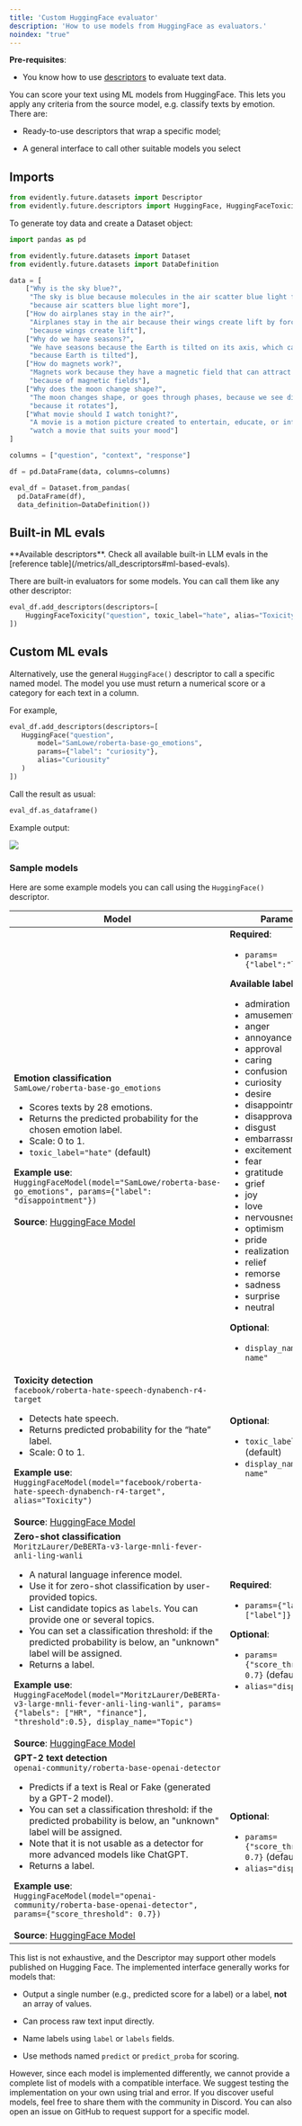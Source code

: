 ```yaml
---
title: 'Custom HuggingFace evaluator'
description: 'How to use models from HuggingFace as evaluators.'
noindex: "true"
---
```


**Pre-requisites**:

* You know how to use [descriptors](/docs/library/descriptors) to evaluate text data.

You can score your text using ML models from HuggingFace. This lets you apply any criteria from the source model, e.g. classify texts by emotion. There are:

* Ready-to-use descriptors that wrap a specific model;

* A general interface to call other suitable models you select

## Imports

```python
from evidently.future.datasets import Descriptor
from evidently.future.descriptors import HuggingFace, HuggingFaceToxicity
```

<Accordion title="Toy data to run the example" defaultOpen={false}>
  To generate toy data and create a Dataset object:

  ```python
  import pandas as pd

  from evidently.future.datasets import Dataset
  from evidently.future.datasets import DataDefinition

  data = [
      ["Why is the sky blue?", 
       "The sky is blue because molecules in the air scatter blue light from the sun more than they scatter red light.", 
       "because air scatters blue light more"],
      ["How do airplanes stay in the air?", 
       "Airplanes stay in the air because their wings create lift by forcing air to move faster over the top of the wing than underneath, which creates lower pressure on top.", 
       "because wings create lift"],
      ["Why do we have seasons?", 
       "We have seasons because the Earth is tilted on its axis, which causes different parts of the Earth to receive more or less sunlight throughout the year.", 
       "because Earth is tilted"],
      ["How do magnets work?", 
       "Magnets work because they have a magnetic field that can attract or repel certain metals, like iron, due to the alignment of their atomic particles.", 
       "because of magnetic fields"],
      ["Why does the moon change shape?", 
       "The moon changes shape, or goes through phases, because we see different portions of its illuminated half as it orbits the Earth.", 
       "because it rotates"],
      ["What movie should I watch tonight?", 
       "A movie is a motion picture created to entertain, educate, or inform viewers through a combination of storytelling, visuals, and sound.", 
       "watch a movie that suits your mood"]
  ]

  columns = ["question", "context", "response"]

  df = pd.DataFrame(data, columns=columns)

  eval_df = Dataset.from_pandas(
    pd.DataFrame(df),
    data_definition=DataDefinition())

  ```
</Accordion>

## Built-in ML evals

<Tip>
  **Available descriptors**. Check all available built-in LLM evals in the [reference table](/metrics/all_descriptors#ml-based-evals).
</Tip>

There are built-in evaluators for some models. You can call them like any other descriptor:

```python
eval_df.add_descriptors(descriptors=[
    HuggingFaceToxicity("question", toxic_label="hate", alias="Toxicity") 
])
```

## Custom ML evals

Alternatively, use the general `HuggingFace()` descriptor to call a specific named model. The model you use must return a numerical score or a category for each text in a column.

For example,

```python
eval_df.add_descriptors(descriptors=[
   HuggingFace("question",
       model="SamLowe/roberta-base-go_emotions", 
       params={"label": "curiosity"},
       alias="Curiousity"
   )
])
```

Call the result as usual:

```python
eval_df.as_dataframe()
```

Example output:

![](/images/examples/hf_descriptor_example_toxicity-min.png)

### Sample models

Here are some example models you can call using the `HuggingFace()` descriptor.

| Model                                                                                                                                                                                                                                                                                                                                                                                                                                                                                                                                                                                                                                                                                                                                                                                         | Parameters                                                                                                                                                                                                                                                                                                                                                                                                                                                                                                                                                                                                                                    |
| --------------------------------------------------------------------------------------------------------------------------------------------------------------------------------------------------------------------------------------------------------------------------------------------------------------------------------------------------------------------------------------------------------------------------------------------------------------------------------------------------------------------------------------------------------------------------------------------------------------------------------------------------------------------------------------------------------------------------------------------------------------------------------------------- | --------------------------------------------------------------------------------------------------------------------------------------------------------------------------------------------------------------------------------------------------------------------------------------------------------------------------------------------------------------------------------------------------------------------------------------------------------------------------------------------------------------------------------------------------------------------------------------------------------------------------------------------- |
| **Emotion classification** <br /> `SamLowe/roberta-base-go_emotions` <ul><li> Scores texts by 28 emotions. </li><li> Returns the predicted probability for the chosen emotion label. </li><li> Scale: 0 to 1. </li><li> `toxic_label="hate"` (default) </li></ul> **Example use**:<br /> `HuggingFaceModel(model="SamLowe/roberta-base-go_emotions", params={"label": "disappointment"})` <br /><br /> **Source**: [HuggingFace Model](https://huggingface.co/SamLowe/roberta-base-go_emotions)                                                                                                                                                                                                                                                                                               | **Required**:<ul><li> `params={"label":"label"}`</li></ul>**Available labels**:<ul><li>admiration</li><li>amusement</li><li>anger</li><li>annoyance</li><li>approval</li><li>caring</li><li>confusion</li><li>curiosity</li><li>desire</li><li>disappointment</li><li>disapproval</li><li>disgust</li><li>embarrassment</li><li>excitement</li><li>fear</li><li>gratitude</li><li>grief</li><li>joy</li><li>love</li><li>nervousness</li><li>optimism</li><li>pride</li><li>realization</li><li>relief</li><li>remorse</li><li>sadness</li><li>surprise</li><li>neutral</li></ul>**Optional**:<ul><li>`display_name="display name"`</li></ul> |
| **Toxicity detection** <br />`facebook/roberta-hate-speech-dynabench-r4-target` <ul><li> Detects hate speech. </li><li> Returns predicted probability for the “hate” label. </li><li> Scale: 0 to 1. </li></ul> **Example use**:<br /> `HuggingFaceModel(model="facebook/roberta-hate-speech-dynabench-r4-target", alias="Toxicity")` <br /><br /> **Source**: [HuggingFace Model](https://huggingface.co/facebook/roberta-hate-speech-dynabench-r4-target)                                                                                                                                                                                                                                                                                                                            | **Optional**: <ul><li>`toxic_label="hate"` (default)</li><li> `display_name="display name"`</li></ul>                                                                                                                                                                                                                                                                                                                                                                                                                                                                                                                                         |
| **Zero-shot classification** <br />`MoritzLaurer/DeBERTa-v3-large-mnli-fever-anli-ling-wanli` <ul><li>A natural language inference model. </li><li>Use it for zero-shot classification by user-provided topics.</li><li> List candidate topics as `labels`. You can provide one or several topics. </li><li> You can set a classification threshold: if the predicted probability is below, an "unknown" label will be assigned. </li><li> Returns a label. </li></ul> **Example use**: <br />`HuggingFaceModel(model="MoritzLaurer/DeBERTa-v3-large-mnli-fever-anli-ling-wanli", params={"labels": ["HR", "finance"], "threshold":0.5}, display_name="Topic")` <br /><br /> **Source**: [HuggingFace Model](https://huggingface.co/MoritzLaurer/DeBERTa-v3-large-mnli-fever-anli-ling-wanli) | **Required**: <ul><li>`params={"labels": ["label"]}`</li></ul> **Optional**:<ul><li> `params={"score_threshold": 0.7}` (default: 0.5)</li><li> `alias="display name"`</li></ul>                                                                                                                                                                                                                                                                                                                                                                                                                                                        |
| **GPT-2 text detection** <br />`openai-community/roberta-base-openai-detector` <ul><li> Predicts if a text is Real or Fake (generated by a GPT-2 model). </li><li> You can set a classification threshold: if the predicted probability is below, an "unknown" label will be assigned. </li><li> Note that it is not usable as a detector for more advanced models like ChatGPT.  </li><li> Returns a label. </li></ul>  **Example use**:<br /> `HuggingFaceModel(model="openai-community/roberta-base-openai-detector", params={"score_threshold": 0.7})` <br /><br /> **Source**: [HuggingFace Model](https://huggingface.co/openai-community/roberta-base-openai-detector)                                                                                                                 | **Optional**:<ul><li>`params={"score_threshold": 0.7}` (default: 0.5)</li><li> `alias="display name"`</li></ul>     |

This list is not exhaustive, and the Descriptor may support other models published on Hugging Face. The implemented interface generally works for models that:

* Output a single number (e.g., predicted score for a label) or a label, **not** an array of values.

* Can process raw text input directly.

* Name labels using `label` or `labels` fields.

* Use methods named `predict` or `predict_proba` for scoring.

However, since each model is implemented differently, we cannot provide a complete list of models with a compatible interface. We suggest testing the implementation on your own using trial and error. If you discover useful models, feel free to share them with the community in Discord. You can also open an issue on GitHub to request support for a specific model.